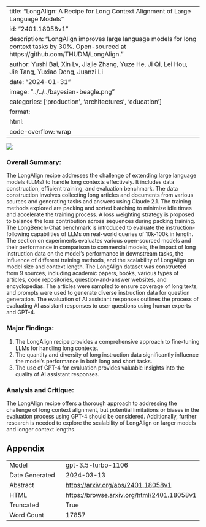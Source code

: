 
---
title: "LongAlign: A Recipe for Long Context Alignment of Large Language Models"
id: "2401.18058v1"
description: "LongAlign improves large language models for long context tasks by 30%. Open-sourced at https://github.com/THUDM/LongAlign."
author: Yushi Bai, Xin Lv, Jiajie Zhang, Yuze He, Ji Qi, Lei Hou, Jie Tang, Yuxiao Dong, Juanzi Li
date: "2024-01-31"
image: "../../../bayesian-beagle.png"
categories: ['production', 'architectures', 'education']
format:
  html:
    code-overflow: wrap
---

![](../../../bayesian-beagle.png)

### Overall Summary:

The LongAlign recipe addresses the challenge of extending large language models (LLMs) to handle long contexts effectively. It includes data construction, efficient training, and evaluation benchmark. The data construction involves collecting long articles and documents from various sources and generating tasks and answers using Claude 2.1. The training methods explored are packing and sorted batching to minimize idle times and accelerate the training process. A loss weighting strategy is proposed to balance the loss contribution across sequences during packing training. The LongBench-Chat benchmark is introduced to evaluate the instruction-following capabilities of LLMs on real-world queries of 10k-100k in length. The section on experiments evaluates various open-sourced models and their performance in comparison to commercial models, the impact of long instruction data on the model's performance in downstream tasks, the influence of different training methods, and the scalability of LongAlign on model size and context length. The LongAlign dataset was constructed from 9 sources, including academic papers, books, various types of articles, code repositories, question-and-answer websites, and encyclopedias. The articles were sampled to ensure coverage of long texts, and prompts were used to generate diverse instruction data for question generation. The evaluation of AI assistant responses outlines the process of evaluating AI assistant responses to user questions using human experts and GPT-4.

### Major Findings:
1. The LongAlign recipe provides a comprehensive approach to fine-tuning LLMs for handling long contexts.
2. The quantity and diversity of long instruction data significantly influence the model's performance in both long and short tasks.
3. The use of GPT-4 for evaluation provides valuable insights into the quality of AI assistant responses.

### Analysis and Critique:
The LongAlign recipe offers a thorough approach to addressing the challenge of long context alignment, but potential limitations or biases in the evaluation process using GPT-4 should be considered. Additionally, further research is needed to explore the scalability of LongAlign on larger models and longer context lengths.

## Appendix

|          |          |
|----------|----------|
| Model     | gpt-3.5-turbo-1106       |
| Date Generated     | 2024-03-13       |
| Abstract | [https://arxiv.org/abs/2401.18058v1](https://arxiv.org/abs/2401.18058v1)        |
| HTML     | [https://browse.arxiv.org/html/2401.18058v1](https://browse.arxiv.org/html/2401.18058v1)       |
| Truncated       | True       |
| Word Count       | 17857       |